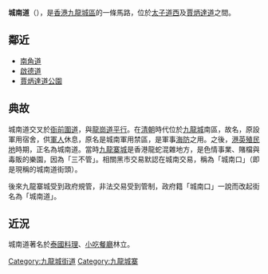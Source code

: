 {{unreferenced|time=2017-10-03T03:43:30+00:00}}
{{Infobox Hong Kong Road
| 中文街道名稱 = 城南道
| 英文街道名稱 = South Wall Road
| 圖片 = File:South Wall Road 2016.jpg
| 圖片說明 = 城南道
| 路段總長度 = 0.28
| 車速限制 = 
| 行車線數量 = 1線單程
| 所在地區 = [[九龍|九龍]][[九龍城|九龍城]]
| 起點 = [[九龍城|九龍城]][[賈炳達道|賈炳達道]]
| 終點 = [[九龍城|九龍城]][[太子道西|太子道西]]
| 道路命名日期 = 1932年9月16日
}}

'''城南道'''（{{lang-en|'''South Wall Road'''}}），是[[香港|香港]][[九龍城區|九龍城區]]的一條馬路，位於[[太子道西|太子道西]]及[[賈炳達道|賈炳達道]]之間。

== 鄰近 ==
*[[南角道|南角道]]
*[[啟德道|啟德道]]
*[[賈炳達道公園|賈炳達道公園]]

==典故==
城南道交叉於[[衙前圍道|衙前圍道]]，與[[龍崗道|龍崗道]][[平行|平行]]。在[[清朝|清朝]]時代位於[[九龍城|九龍城]]南區，故名，原設軍用宿舍，供[[軍人|軍人]]休息，原名是城南軍用禁區，是軍事[[海防|海防]]之用。之後，[[港英|港英]][[殖民地|殖民地]]時期，正名為城南道。當時[[九龍寨城|九龍寨城]]是香港龍蛇混雜地方，是色情事業、賭檔與毒販的樂園，因為「三不管」。相關黑市交易默認在城南交易，稱為「城南口」（即是現稱的城南道街頭）。

後來九龍寨城受到政府規管，非法交易受到管制，政府籍「城南口」一說而改起街名為「城南道」。

== 近況 ==
城南道著名於[[泰國料理|泰國料理]]、[[小吃|小吃]][[餐廳|餐廳]]林立。

{{commonscat|South Wall Road}}
[[Category:九龍城街道|Category:九龍城街道]]
[[Category:九龍城寨|Category:九龍城寨]]